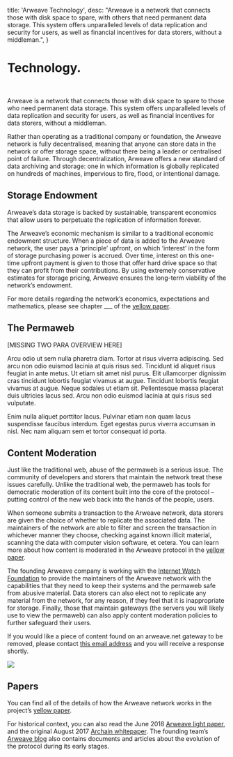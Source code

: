 
  title: 'Arweave Technology',
  desc: "Arweave is a network that connects those with disk space to spare, with others that need permanent data storage. This system offers unparalleled levels of data replication and security for users, as well as financial incentives for data storers, without a middleman.",
}

# Technology.
<br/>

Arweave is a network that connects those with disk space to spare to those  who need permanent data storage. This system offers unparalleled levels of data replication and security for users, as well as financial incentives for data storers, without a middleman.

Rather than operating as a traditional company or foundation, the Arweave network is fully  decentralised,  meaning that anyone can store data in the network or offer storage space, without there being a leader or centralised point of failure. Through decentralization, Arweave offers a new standard of data archiving and storage: one in which information is globally replicated on hundreds of machines, impervious to fire, flood, or intentional damage.

## **Storage Endowment**

Arweave’s data storage is backed by sustainable, transparent economics that allow users to perpetuate the replication of information forever. 

The Arweave’s economic mechanism is similar to a traditional economic endowment structure. When a piece of data is added to the Arweave network, the user pays a ‘principle’ upfront, on which ‘interest’ in the form of storage purchasing power is accrued. 
Over time, interest on this one-time upfront payment is given to those that offer hard drive space so that they can profit from their contributions. By using extremely conservative estimates for storage pricing, Arweave ensures the long-term viability of the network’s endowment. 

For more details regarding the network’s economics, expectations and mathematics, please see chapter ___ of the [yellow paper]().


## **The Permaweb**
<a className="anchor" id="permaweb"/>

[MISSING TWO PARA OVERVIEW HERE]

Arcu odio ut sem nulla pharetra diam. Tortor at risus viverra adipiscing. Sed arcu non odio euismod lacinia at quis risus sed. Tincidunt id aliquet risus feugiat in ante metus. Ut etiam sit amet nisl purus. Elit ullamcorper dignissim cras tincidunt lobortis feugiat vivamus at augue. Tincidunt lobortis feugiat vivamus at augue. Neque sodales ut etiam sit. Pellentesque massa placerat duis ultricies lacus sed. Arcu non odio euismod lacinia at quis risus sed vulputate.

Enim nulla aliquet porttitor lacus. Pulvinar etiam non quam lacus suspendisse faucibus interdum. Eget egestas purus viverra accumsan in nisl. Nec nam aliquam sem et tortor consequat id porta.


## **Content Moderation**
<a className="anchor" id="content-moderation"/>

Just like the traditional web, abuse of the permaweb is a serious issue. The community of developers and storers that maintain the network treat these issues carefully. Unlike the traditional web, the permaweb has tools for democratic moderation of its content built into the core of the protocol – putting control of the new web back into the hands of the people, users.

When someone submits a transaction to the Arweave network, data storers are given the choice of whether to replicate the associated data. The maintainers of the network are able to filter and screen the transaction in whichever manner they choose, checking against known illicit material, scanning the data with computer vision software, et cetera. You can learn more about how content is moderated in the Arweave protocol in the [yellow paper]().
 
The founding Arweave company is working with the [Internet Watch Foundation](https://www.iwf.org.uk/) to provide the maintainers of the Arweave network with the capabilities that they need to keep their systems and the permaweb safe from abusive material. Data storers can also elect not to replicate any material from the network, for any reason, if they feel that it is inappropriate for storage. Finally, those that maintain gateways (the servers you will likely use to view the permaweb) can also apply content moderation policies to further safeguard their users.

If you would like a piece of content found on an arweave.net gateway to be removed, please contact [this email address](mailto:abuse@arweave.org?subject=Take%20Down%20Request) and you will receive a response shortly.


<img src="/images/partners/pn-iwf.png"/>


## **Papers**
<a className="anchor" id="papers"/>

You can find all of the details of how the Arweave network works in the project’s [yellow paper]().

For historical context, you can also read the June 2018 [Arweave light paper](), and the original August 2017 [Archain whitepaper](). The founding team’s [Arweave blog]() also contains documents and articles about the evolution of the protocol during its early stages.

